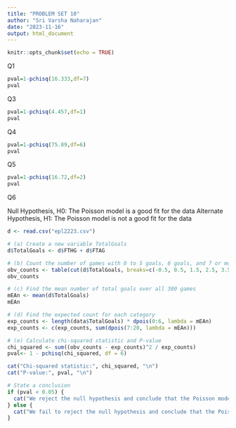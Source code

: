 ```yaml
---
title: "PROBLEM SET 10"
author: "Sri Varsha Naharajan"
date: "2023-11-16"
output: html_document
---
```


```r
knitr::opts_chunk$set(echo = TRUE)
```

Q1
```r
pval=1-pchisq(16.333,df=7)
pval
```

Q3
```r
pval=1-pchisq(4.457,df=1)
pval
```
Q4
```r
pval=1-pchisq(75.89,df=6)
pval
```

Q5
```r
pval=1-pchisq(16.72,df=2)
pval
```

Q6

Null Hypothesis, H0: The Poisson model is a good fit for the data
Alternate Hypothesis, H1: The Poisson model is not a good fit for the data

```r
d <- read.csv("epl2223.csv")
```

```r
# (a) Create a new variable TotalGoals
d$TotalGoals <- d$FTHG + d$FTAG
```

```r
# (b) Count the number of games with 0 to 5 goals, 6 goals, and 7 or more goals
obv_counts <- table(cut(d$TotalGoals, breaks=c(-0.5, 0.5, 1.5, 2.5, 3.5, 4.5, 5.5, 6.5, Inf)))
obv_counts
```

```r
# (c) Find the mean number of total goals over all 380 games
mEAn <- mean(d$TotalGoals)
mEAn
```

```r
# (d) Find the expected count for each category
exp_counts <- length(data$TotalGoals) * dpois(0:6, lambda = mEAn)
exp_counts <- c(exp_counts, sum(dpois(7:20, lambda = mEAn)))
```

```r
# (e) Calculate chi-squared statistic and P-value
chi_squared <- sum((obv_counts - exp_counts)^2 / exp_counts)
pval<- 1 - pchisq(chi_squared, df = 6) 

cat("Chi-squared statistic:", chi_squared, "\n")
cat("P-value:", pval, "\n")

# State a conclusion
if (pval < 0.05) {
  cat("We reject the null hypothesis and conclude that the Poisson model is not a good fit for the data. .\n")
} else {
  cat("We fail to reject the null hypothesis and conclude that the Poisson model is a good fit for the data.  .\n")
}
```